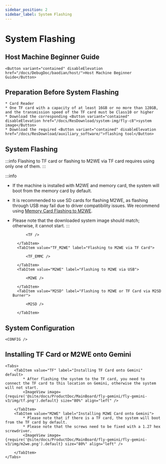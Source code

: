 ```yaml
---
sidebar_position: 2
sidebar_label: System Flashing
---
```







# System Flashing

## Host Machine Beginner Guide

    <Button variant="contained" disableElevation href="/docs/DebugDoc/baodian/host/">Host Machine Beginner Guide</Button>

## Preparation Before System Flashing

    * Card Reader
    * One TF card with a capacity of at least 16GB or no more than 128GB, and the transmission speed of the TF card must be Class10 or higher
    * Download the corresponding <Button variant="contained" disableElevation href="/docs/ResDownload/system-img/fly-c8">system image</Button>
    * Download the required <Button variant="contained" disableElevation href="/docs/ResDownload/auxiliary_software/">flashing tool</Button>

## System Flashing

:::info
Flashing to TF card or flashing to M2WE via TF card requires using only one of them.
:::

:::info
* If the machine is installed with M2WE and memory card, the system will boot from the memory card by default.
* It is recommended to use SD cards for flashing M2WE, as flashing through USB may fail due to driver compatibility issues. We recommend using [Memory Card Flashing to M2WE](https://mellow-next.klipper.cn/docs/ProductDoc/SBC/fly-pi-v2/fly-os).
* Please note that the downloaded system image should match; otherwise, it cannot start.
:::

    <Tabs>
        <TabItem value="TF" label="Flashing to TF Card" default>
            
            <TF />
            
        </TabItem>
        <TabItem value="TF_M2WE" label="Flashing to M2WE via TF Card">
            
            <TF_EMMC />

        </TabItem>
        <TabItem value="M2WE" label="Flashing to M2WE via USB">
            
            <M2WE />

        </TabItem>
        <TabItem value="M2SD" label="Flashing to M2WE or TF Card via M2SD Burner">
            
            <M2SD />

        </TabItem>
    </Tabs>

## System Configuration

    <CONFIG />

## Installing TF Card or M2WE onto Gemini

    <Tabs>
        <TabItem value="TF" label="Installing TF Card onto Gemini" default>
            * After flashing the system to the TF card, you need to connect the TF card to this location on Gemini, otherwise the system will not start.
            <ImageView image={require('@site/docs/ProductDoc/MainBoard/fly-gemini/fly-gemini-v3/img/tf.png').default} size="80%" align="left" />  

        </TabItem>
        <TabItem value="M2WE" label="Installing M2WE Card onto Gemini">
            * Please note that if there is a TF card, the system will boot from the TF card by default.
            * Please note that the screws need to be fixed with a 1.27 hex screwdriver.
            <ImageView image={require('@site/docs/ProductDoc/MainBoard/fly-gemini/fly-gemini-v3/img/m2we.png').default} size="80%" align="left" />  

        </TabItem>
    </Tabs>